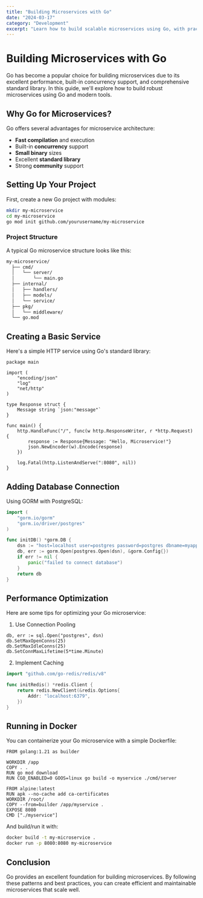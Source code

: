 ```yaml
---
title: "Building Microservices with Go"
date: "2024-03-17"
category: "Development"
excerpt: "Learn how to build scalable microservices using Go, with practical examples of service discovery, message queues, and containerization."
---
```


# Building Microservices with Go

Go has become a popular choice for building microservices due to its excellent performance, built-in concurrency support, and comprehensive standard library. In this guide, we'll explore how to build robust microservices using Go and modern tools.

## Why Go for Microservices?

Go offers several advantages for microservice architecture:

- **Fast compilation** and execution
- Built-in **concurrency** support
- **Small binary** sizes
- Excellent **standard library**
- Strong **community** support

## Setting Up Your Project

First, create a new Go project with modules:

```terminal:setup.sh
mkdir my-microservice
cd my-microservice
go mod init github.com/yourusername/my-microservice
```

### Project Structure

A typical Go microservice structure looks like this:

```text:project-structure.txt
my-microservice/
  ├── cmd/
  │   └── server/
  │       └── main.go
  ├── internal/
  │   ├── handlers/
  │   ├── models/
  │   └── service/
  ├── pkg/
  │   └── middleware/
  └── go.mod
```

## Creating a Basic Service

Here's a simple HTTP service using Go's standard library:

```go:main.go{7-9,16-19}
package main

import (
    "encoding/json"
    "log"
    "net/http"
)

type Response struct {
    Message string `json:"message"`
}

func main() {
    http.HandleFunc("/", func(w http.ResponseWriter, r *http.Request) {
        response := Response{Message: "Hello, Microservice!"}
        json.NewEncoder(w).Encode(response)
    })

    log.Fatal(http.ListenAndServe(":8080", nil))
}
```

## Adding Database Connection

Using GORM with PostgreSQL:

```go:db.go
import (
    "gorm.io/gorm"
    "gorm.io/driver/postgres"
)

func initDB() *gorm.DB {
    dsn := "host=localhost user=postgres password=postgres dbname=myapp port=5432"
    db, err := gorm.Open(postgres.Open(dsn), &gorm.Config{})
    if err != nil {
        panic("failed to connect database")
    }
    return db
}
```

## Performance Optimization

Here are some tips for optimizing your Go microservice:

1. Use Connection Pooling

```go:connection_pool.go{3-5}
db, err := sql.Open("postgres", dsn)
db.SetMaxOpenConns(25)
db.SetMaxIdleConns(25)
db.SetConnMaxLifetime(5*time.Minute)
```

2. Implement Caching

```go:cache.go
import "github.com/go-redis/redis/v8"

func initRedis() *redis.Client {
    return redis.NewClient(&redis.Options{
        Addr: "localhost:6379",
    })
}
```

## Running in Docker

You can containerize your Go microservice with a simple Dockerfile:

```dockerfile:Dockerfile
FROM golang:1.21 as builder

WORKDIR /app
COPY . .
RUN go mod download
RUN CGO_ENABLED=0 GOOS=linux go build -o myservice ./cmd/server

FROM alpine:latest
RUN apk --no-cache add ca-certificates
WORKDIR /root/
COPY --from=builder /app/myservice .
EXPOSE 8080
CMD ["./myservice"]
```

And build/run it with:

```terminal:docker-commands.sh
docker build -t my-microservice .
docker run -p 8080:8080 my-microservice
```

## Conclusion

Go provides an excellent foundation for building microservices. By following these patterns and best practices, you can create efficient and maintainable microservices that scale well.
